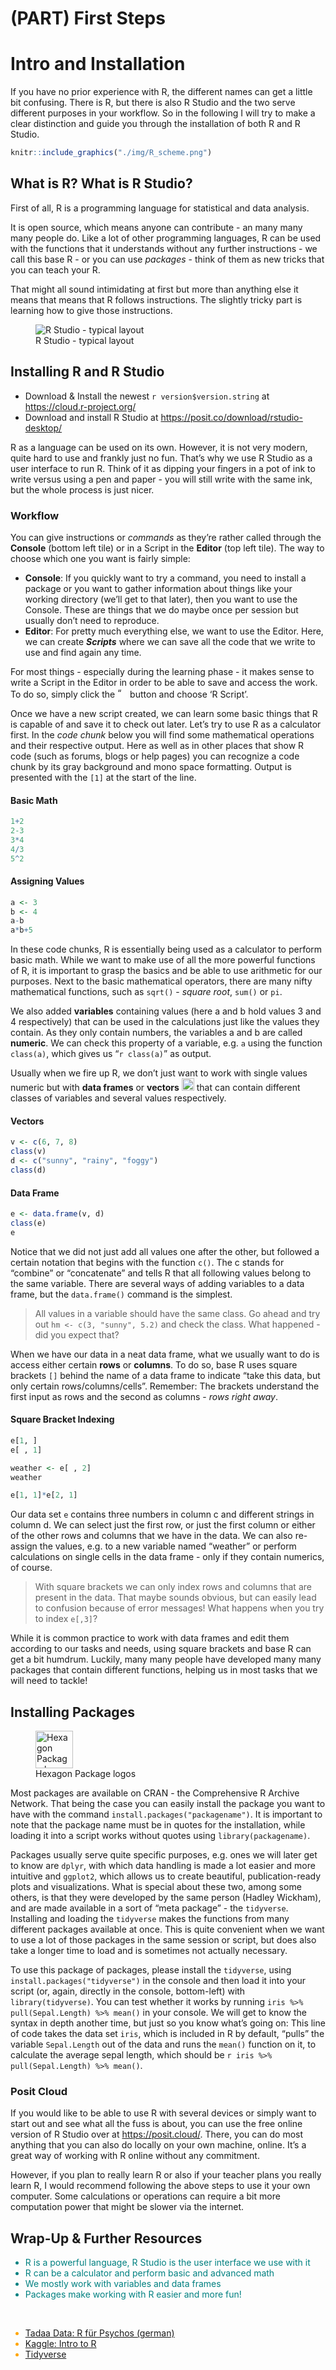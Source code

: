 
# (PART) First Steps {-}

# Intro and Installation

```{=html}
<script src="https://kit.fontawesome.com/0e67562c4f.js" crossorigin="anonymous"></script>
<!-- <link rel="stylesheet" href="./img/fontawesome.min.css"> -->
```

If you have no prior experience with R, the different names can get a little bit confusing.
There is R, but there is also R Studio and the two serve different purposes in your workflow.
So in the following I will try to make a clear distinction and guide you through the installation of both R and R Studio.

```r
knitr::include_graphics("./img/R_scheme.png")
```


## What is R? What is R Studio?

First of all, R is a programming language for statistical and data analysis.

It is open source, which means anyone can contribute - an many many many people do.
Like a lot of other programming languages, R can be used with the functions that it understands without any further instructions - we call this base R - or you can use _packages_ - think of them as new tricks that you can teach your R.

That might all sound intimidating at first but more than anything else it means that means that R follows instructions.
The slightly tricky part is learning how to give those instructions.

![R Studio - typical layout](./img/rstudio.png)

## Installing R and R Studio

- Download & Install the newest `r version$version.string` at [https://cloud.r-project.org/](https://cloud.r-project.org/){target="_blank"}
- Download and install R Studio at [https://posit.co/download/rstudio-desktop/](https://posit.co/download/rstudio-desktop/){target="_blank"}

R as a language can be used on its own.
However, it is not very modern, quite hard to use and frankly just no fun.
That's why we use R Studio as a user interface to run R.
Think of it as dipping your fingers in a pot of ink to write versus using a pen and paper - you will still write with the same ink, but the whole process is just nicer.

### Workflow

You can give instructions or *commands* as they're rather called through the **Console** (bottom left tile) or in a Script in the **Editor** (top left tile).
The way to choose which one you want is fairly simple:

-   **Console**: If you quickly want to try a command, you need to install a package or you want to gather information about things like your working directory (we'll get to that later), then you want to use the Console. These are things that we do maybe once per session but usually don't need to reproduce.
-   **Editor**: For pretty much everything else, we want to use the Editor. Here, we can create ***Scripts*** where we can save all the code that we write to use and find again any time.

For most things - especially during the learning phase - it makes sense to write a Script in the Editor in order to be able to save and access the work.
To do so, simply click the !["New Script" button](./img/newfile.png){#id .class width=auto height=16px} button and choose 'R Script'.

Once we have a new script created, we can learn some basic things that R is capable of and save it to check out later.
Let's try to use R as a calculator first. 
In the _code chunk_ below you will find some mathematical operations and their respective output.
Here as well as in other places that show R code (such as forums, blogs or help pages) you can recognize a code chunk by its gray background and mono space formatting. 
Output is presented with the `[1]` at the start of the line.

#### Basic Math {-}

```r
1+2 
2-3
3*4
4/3
5^2
```

#### Assigning Values {-}

```r
a <- 3
b <- 4
a-b
a*b+5
```

In these code chunks, R is essentially being used as a calculator to perform basic math.
While we want to make use of all the more powerful functions of R, it is important to grasp the basics and be able to use arithmetic for our purposes.
Next to the basic mathematical operators, there are many nifty mathematical functions, such as `sqrt()` - _square root_, `sum()` or `pi`. 

We also added **variables** containing values (here a and b hold values 3 and 4 respectively) that can be used in the calculations just like the values they contain.
As they only contain numbers, the variables a and b are called **numeric**.
We can check this property of a variable, e.g. `a` using the function `class(a)`, which gives us "`r class(a)`" as output.

Usually when we fire up R, we don't just want to work with single values numeric but with **data frames** or **vectors** ![Vector](./img/vector.png){#id .class width=auto height=20px} that can contain different classes of variables and several values respectively.

#### Vectors{-}

```r
v <- c(6, 7, 8)
class(v)
d <- c("sunny", "rainy", "foggy")
class(d)
```

#### Data Frame {-}

```r
e <- data.frame(v, d)
class(e)
e
```

Notice that we did not just add all values one after the other, but followed a certain notation that begins with the function `c()`.
The c stands for "combine" or "concatenate" and tells R that all following values belong to the same variable.
There are several ways of adding variables to a data frame, but the `data.frame()` command is the simplest.

<!-- ::: {.awesomeblock data-latex="[lightgray]{2pt}{\faLightbulb[regular]}{violet}"} -->
> All values in a variable should have the same class. 
> Go ahead and try out `hm <- c(3, "sunny", 5.2)` and check the class. 
> What happened - did you expect that?


When we have our data in a neat data frame, what we usually want to do is access either certain **rows** or **columns**.
To do so, base R uses square brackets `[]` behind the name of a data frame to indicate "take this data, but only certain rows/columns/cells".
Remember: The brackets understand the first input as rows and the second as columns - _rows right away_.

#### Square Bracket Indexing {-}

```r
e[1, ]
e[ , 1]

weather <- e[ , 2]
weather

e[1, 1]*e[2, 1]
```

Our data set `e` contains three numbers in column c and different strings in column d.
We can select just the first row, or just the first column or either of the other rows and columns that we have in the data.
We can also re-assign the values, e.g. to a new variable named "weather" or perform calculations on single cells in the data frame - only if they contain numerics, of course.

<!-- ::: {.awesomeblock data-latex="[lightgray]{2pt}{\faLightbulb[regular]}{violet}"} -->
> With square brackets we can only index rows and columns that are present in the data.
> That maybe sounds obvious, but can easily lead to confusion because of error messages! 
> What happens when you try to index `e[,3]`?


While it is common practice to work with data frames and edit them according to our tasks and needs, using square brackets and base R can get a bit humdrum.
Luckily, many many people have developed many many packages that contain different functions, helping us in most tasks that we will need to tackle! 

## Installing Packages 

![Hexagon Package logos](./img/hexagons.png){height=60px}

Most packages are available on CRAN - the Comprehensive R Archive Network.
That being the case you can easily install the package you want to have with the command `install.packages("packagename")`.
It is important to note that the package name must be in quotes for the installation, while loading it into a script works without quotes using `library(packagename)`.

Packages usually serve quite specific purposes, e.g. ones we will later get to know are `dplyr`, with which data handling is made a lot easier and more intuitive and `ggplot2`, which allows us to create beautiful, publication-ready plots and visualizations.
What is special about these two, among some others, is that they were developed by the same person (Hadley Wickham), and are made available in a sort of "meta package" - the `tidyverse`. 
Installing and loading the `tidyverse` makes the functions from many different packages available at once.
This is quite convenient when we want to use a lot of those packages in the same session or script, but does also take a longer time to load and is sometimes not actually necessary.

To use this package of packages, please install the `tidyverse`, using `install.packages("tidyverse")` in the console and then load it into your script (or, again, directly in the console, bottom-left) with `library(tidyverse)`.
You can test whether it works by running `iris %>% pull(Sepal.Length) %>% mean()` in your console.
We will get to know the syntax in depth another time, but just so you know what's going on:
This line of code takes the data set `iris`, which is included in R by default, "pulls" the variable `Sepal.Length` out of the data and runs the `mean()` function on it, to calculate the average sepal length, which should be `r iris %>% pull(Sepal.Length) %>% mean()`.

### Posit Cloud {-}

If you would like to be able to use R with several devices or simply want to start out and see what all the fuss is about, you can use the free online version of R Studio over at [https://posit.cloud/](https://posit.cloud/){target="_blank"}.
There, you can do most anything that you can also do locally on your own machine, online.
It's a great way of working with R online without any commitment.

However, if you plan to really learn R or also if your teacher plans you really learn R, I would recommend following the above steps to use it your own computer.
Some calculations or operations can require a bit more computation power that might be slower via the internet.


## Wrap-Up & Further Resources {-}

<i class="fa-solid fa-anchor" style="color: teal;"></i>
<ul style="color: teal;"> 
<li> R is a powerful language, R Studio is the user interface we use with it</li>
<li> R can be a calculator and perform basic and advanced math</li>
<li> We mostly work with variables and data frames </li>
<li> Packages make working with R easier and more fun!</li>
</ul>

<br>

<i class="fa-solid fa-book" style="color: orange;"></i>
<ul style="color: orange;">
<li> [Tadaa Data: R für Psychos (german)](https://r-intro.tadaa-data.de/index.html){target="_blank"} </li>
<li> [Kaggle: Intro to R](https://www.kaggle.com/code/hamelg/intro-to-r-part-4-variables){target="_blank"}  </li>
<li> [Tidyverse](https://www.tidyverse.org/){target="_blank"} </li>
</ul>
